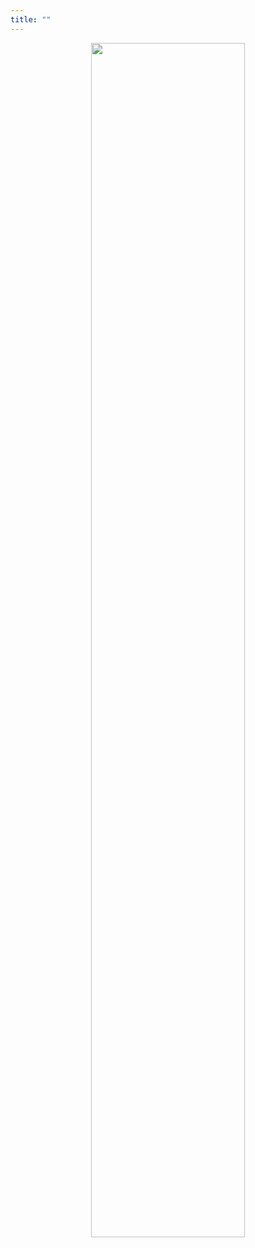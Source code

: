 ```yaml
---
title: ""
---
```


<center>

![](assets/images/Ischyrolepis%20tenuissima_Female.jpg){width="70%"}</left>
